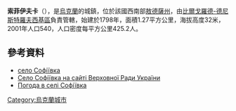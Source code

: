 {{coord|46|2|57|N|30|17|22|E|scale:30000|display=title}}

'''索菲伊夫卡'''（{{lang-uk|Софіївка}}），是[[烏克蘭|烏克蘭]]的城鎮，位於該國西南部[[敖德薩州|敖德薩州]]，由[[比爾戈羅德-德尼斯特羅夫西基區|比爾戈羅德-德尼斯特羅夫西基區]]負責管轄，始建於1798年，面積1.27平方公里，海拔高度32米，2001年人口540，人口密度每平方公里425.2人。

==參考資料==
* [http://w1.c1.rada.gov.ua/pls/z7502/A005?rf7571=23852 село Софіївка]{{dead link|date=2018年1月 |bot=InternetArchiveBot |fix-attempted=yes }}
* [http://w1.c1.rada.gov.ua/pls/z7502/A005?rf7571=23852 Село Софіївка на сайті Верховної Ради України]{{dead link|date=2018年1月 |bot=InternetArchiveBot |fix-attempted=yes }}
* [http://weather.in.ua/ua/odesskaja/24636 Погода в селі Софіївка] {{Wayback|url=http://weather.in.ua/ua/odesskaja/24636 |date=20150225000611 }}

{{Ukraine-geo-stub}}
[[Category:烏克蘭城市|Category:烏克蘭城市]]